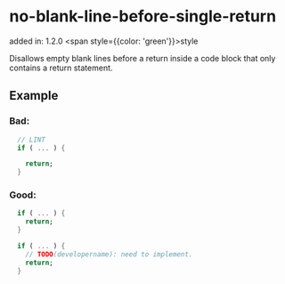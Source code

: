 # no-blank-line-before-single-return
added in: 1.2.0 <span style={{color: 'green'}}>style</span>

Disallows empty blank lines before a return inside a code block that only contains a return statement.

## Example
### Bad:
```dart
  // LINT
  if ( ... ) {

    return;
  }
```
### Good:
```dart
  if ( ... ) {
    return;
  }

  if ( ... ) {
    // TODO(developername): need to implement.
    return;
  }
```
